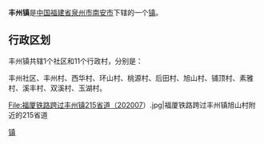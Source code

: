 {{中国乡级行政区
| 行政区全称 = 丰州镇
| 景观照片文件名 = 
| 汉语拼音 = 
| 位置图文件名 =File:丰州镇镇政府（20200720）.jpg 
| 位置图描述 =丰州镇政府 
| 上级行政区 = [[福建省|福建省]][[泉州市|泉州市]][[南安市|南安市]]
| 行政区划代码 = 
| 政府驻地 =[[福建省|福建省]][[泉州市|泉州市]][[南安市|南安市]]丰州镇燕山路200号 
| 地理坐标 ={{coord|24.5722|N|118.3213|E|display=inline,title|scale:80000_region:CN}} 
| 户籍人口 = 
| 常住人口 =48079人（2003年末） 
| 人口密度 = 
| 户籍人口年份 = 
| 常住人口年份 = 
| 景观照片描述 = 
| 通用拼音 = 
| 注音符號 = 
| 其它标音类型1 = 
| 其它标音1 = 
| 其它标音类型2 = 
| 其它标音2 = 
| 其它语言类型1 = 
| 其它语言地名1 = 
| 其它语言类型2 = 
| 其它语言地名2 = 
| 行政区类别 = [[镇|镇]]
| 总面积 = 
| 行政区划 = 
| 官方网站 =http://www.nanan.gov.cn/space/default/org_id/70.html 
| 邮政编码 = 362332
}}
'''丰州镇'''是[[中华人民共和国|中国]][[福建省|福建省]][[泉州市|泉州市]][[南安市|南安市]]下辖的一个[[镇|镇]]。

== 行政区划 ==

丰州镇共辖1个社区和11个行政村，分别是：

丰州社区、丰州村、西华村、环山村、桃源村、后田村、旭山村、铺顶村、素雅村、溪丰村、双溪村、玉湖村。<gallery>
File:福厦铁路跨过丰州镇215省道（202007）.jpg|福厦铁路跨过丰州镇旭山村附近的215省道
</gallery>{{南安市行政区划}}
{{福建小作品}}
[[Category:南安市乡镇|镇]]